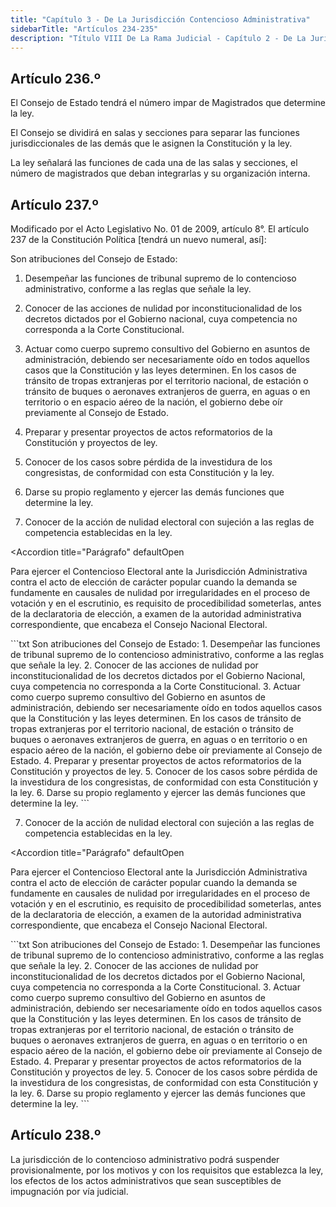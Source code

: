 ```yaml
---
title: "Capítulo 3 - De La Jurisdicción Contencioso Administrativa"
sidebarTitle: "Artículos 234-235"
description: "Título VIII De La Rama Judicial - Capítulo 2 - De La Jurisdicción Contencioso Administrativa"
---
```


## Artículo 236.º

El Consejo de Estado tendrá el número impar de Magistrados que determine la ley.

El Consejo se dividirá en salas y secciones para separar las funciones jurisdiccionales de las demás que le asignen la Constitución y la ley.

La ley señalará las funciones de cada una de las salas y secciones, el número de magistrados que deban integrarlas y su organización interna.

## Artículo 237.º

<Warning>Modificado por el Acto Legislativo No. 01 de 2009, artículo 8°. El artículo 237 de la Constitución Política [tendrá un nuevo numeral, así]:</Warning>

Son atribuciones del Consejo de Estado:

1. Desempeñar las funciones de tribunal supremo de lo contencioso administrativo, conforme a las reglas que señale la ley.

2. Conocer de las acciones de nulidad por inconstitucionalidad de los decretos dictados por el Gobierno nacional, cuya competencia no corresponda a la Corte Constitucional.

3. Actuar como cuerpo supremo consultivo del Gobierno en asuntos de administración, debiendo ser necesariamente oído en todos aquellos casos que la Constitución y las leyes determinen. En los casos de tránsito de tropas extranjeras por el territorio nacional, de estación o tránsito de buques o aeronaves extranjeros de guerra, en aguas o en territorio o en espacio aéreo de la nación, el gobierno debe oír previamente al Consejo de Estado.

4. Preparar y presentar proyectos de actos reformatorios de la Constitución y proyectos de ley.

5. Conocer de los casos sobre pérdida de la investidura de los congresistas, de conformidad con esta Constitución y la ley.

6. Darse su propio reglamento y ejercer las demás funciones que determine la ley.

7. Conocer de la acción de nulidad electoral con sujeción a las reglas de competencia establecidas en la ley.

<Accordion
    title="Parágrafo"
    defaultOpen
> 
Para ejercer el Contencioso Electoral ante la Jurisdicción Administrativa contra el acto de elección de carácter popular cuando la demanda se fundamente en causales de nulidad por irregularidades en el proceso de votación y en el escrutinio, es requisito de procedibilidad someterlas, antes de la declaratoria de elección, a examen de la autoridad administrativa correspondiente, que encabeza el Consejo Nacional Electoral.
</Accordion>

<Accordion title="Artículo original antes de la modificación:">
```txt
Son atribuciones del Consejo de Estado:
1. Desempeñar las funciones de tribunal supremo de lo contencioso 
administrativo, conforme a las reglas que señale la ley. 
2. Conocer de las acciones de nulidad por inconstitucionalidad de los decretos 
dictados por el Gobierno Nacional, cuya competencia no corresponda a la Corte 
Constitucional. 
3. Actuar como cuerpo supremo consultivo del Gobierno en asuntos de 
administración, debiendo ser necesariamente oído en todos aquellos casos que la 
Constitución y las leyes determinen. En los casos de tránsito de tropas 
extranjeras por el territorio nacional, de estación o tránsito de buques o 
aeronaves extranjeros de guerra, en aguas o en territorio o en espacio aéreo de 
la nación, el gobierno debe oír previamente al Consejo de Estado. 
4. Preparar y presentar proyectos de actos reformatorios de la Constitución y 
proyectos de ley. 
5. Conocer de los casos sobre pérdida de la investidura de los congresistas, de 
conformidad con esta Constitución y la ley. 
6. Darse su propio reglamento y ejercer las demás funciones que determine la 
ley.
```
</Accordion>

7. Conocer de la acción de nulidad electoral con sujeción a las reglas de competencia establecidas en la ley.

<Accordion
    title="Parágrafo"
    defaultOpen
> 
Para ejercer el Contencioso Electoral ante la Jurisdicción Administrativa contra el acto de elección de carácter popular cuando la demanda se fundamente en causales de nulidad por irregularidades en el proceso de votación y en el escrutinio, es requisito de procedibilidad someterlas, antes de la declaratoria de elección, a examen de la autoridad administrativa correspondiente, que encabeza el Consejo Nacional Electoral.
</Accordion>



<Accordion title="Artículo original antes de la modificación:">
```txt
Son atribuciones del Consejo de Estado:
1. Desempeñar las funciones de tribunal supremo de lo contencioso 
administrativo, conforme a las reglas que señale la ley. 
2. Conocer de las acciones de nulidad por inconstitucionalidad de los decretos 
dictados por el Gobierno Nacional, cuya competencia no corresponda a la Corte 
Constitucional. 
3. Actuar como cuerpo supremo consultivo del Gobierno en asuntos de 
administración, debiendo ser necesariamente oído en todos aquellos casos que la 
Constitución y las leyes determinen. En los casos de tránsito de tropas 
extranjeras por el territorio nacional, de estación o tránsito de buques o 
aeronaves extranjeros de guerra, en aguas o en territorio o en espacio aéreo de 
la nación, el gobierno debe oír previamente al Consejo de Estado. 
4. Preparar y presentar proyectos de actos reformatorios de la Constitución y 
proyectos de ley. 
5. Conocer de los casos sobre pérdida de la investidura de los congresistas, de 
conformidad con esta Constitución y la ley. 
6. Darse su propio reglamento y ejercer las demás funciones que determine la 
ley.
```
</Accordion>

## Artículo 238.º

La jurisdicción de lo contencioso administrativo podrá suspender provisionalmente, por los motivos y con los requisitos que establezca la ley, los efectos de los actos administrativos que sean susceptibles de impugnación por vía judicial.
